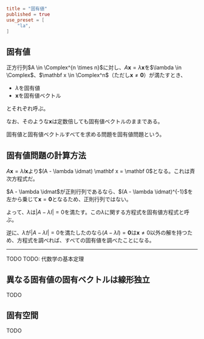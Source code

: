 ```toml
title = "固有値"
published = true
use_preset = [
    "la",
]
```

## 固有値

正方行列$A \in \Complex^{n \times n}$に対し、$A\mathbf x = \lambda \mathbf x$を$\lambda \in \Complex$、$\mathbf x \in \Complex^n$（ただし$\mathbf x\neq \mathbf 0$）が満たすとき、

- $\lambda$を固有値
- $\mathbf x$を固有値ベクトル

とそれぞれ呼ぶ。

なお、そのような$\mathbf x$は定数倍しても固有値ベクトルのままである。

固有値と固有値ベクトルすべてを求める問題を固有値問題という。

## 固有値問題の計算方法

$A \mathbf x = \lambda I \mathbf x$より$(A - \lambda \idmat) \mathbf x = \mathbf 0$となる。これは斉次方程式だ。

$A - \lambda \idmat$が正則行列であるなら、$(A - \lambda \idmat)^{-1}$を左から乗じて$\mathbf x = \mathbf 0$となるため、正則行列ではない。

よって、$\lambda$は$|A - \lambda I| = 0$を満たす。この$\lambda$に関する方程式を固有値方程式と呼ぶ。

逆に、$\lambda$が$|A - \lambda I| = 0$を満たしたのなら$(A-\lambda I) = \mathbf 0$は$\mathbf x \neq 0$以外の解を持つため、方程式を調べれば、すべての固有値を調べたことになる。

---

TODO
TODO: 代数学の基本定理

## 異なる固有値の固有ベクトルは線形独立

TODO

## 固有空間

TODO
